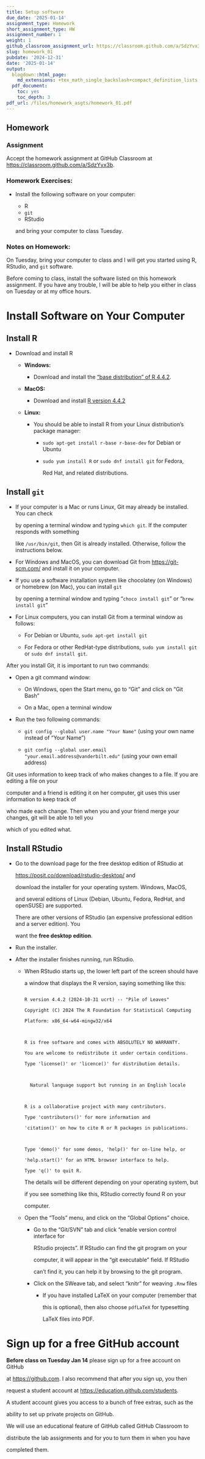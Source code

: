 ---
title: Setup software
due_date: '2025-01-14'
assignment_type: Homework
short_assignment_type: HW
assignment_number: 1
weight: 1
github_classroom_assignment_url: https://classroom.github.com/a/SdzYvx3b
slug: homework_01
pubdate: '2024-12-31'
date: '2025-01-14'
output:
  blogdown::html_page:
    md_extensions: +tex_math_single_backslash+compact_definition_lists
  pdf_document:
    toc: yes
    toc_depth: 3
pdf_url: /files/homework_asgts/homework_01.pdf
---
## Homework

### Assignment
Accept the homework assignment at GitHub Classroom at <https://classroom.github.com/a/SdzYvx3b>.

### Homework Exercises:



* Install the following software on your computer:

  * R
  * `git`
  * RStudio

  and bring your computer to class Tuesday.

### Notes on Homework:


On Tuesday, bring your computer to class and I will get you started using R, RStudio, and `git` software. 

Before coming to class, install the software listed on this homework assignment. If you have any trouble, I will be able to help you either in class on Tuesday or at my office hours.

# Install Software on Your Computer

## Install R

* Download and install R
  * **Windows:** 
    * Download and install the ["base distribution" of R 4.4.2](https://cran.rstudio.org/bin/windows/base/ "Download R for Windows").
  * **MacOS:**
    * Download and install [R version 4.4.2](https://cran.rstudio.org/bin/macosx/ "Download R for MacOS")
  * **Linux:**
    * You should be able to install R from your Linux distribution's package manager:
      * `sudo apt-get install r-base r-base-dev` for Debian or Ubuntu
      * `sudo yum install R` or `sudo dnf install git` for Fedora, 
        Red Hat, and related distributions.

## Install `git`

* If your computer is a Mac or runs Linux, Git may already be installed. You can check 
  by opening a terminal window and typing `which git`. If the computer responds with something
  like `/usr/bin/git`, then Git is already installed. Otherwise, follow the instructions below.
* For Windows and MacOS, you can download Git from <https://git-scm.com/> and install it on your computer.
* If you use a software installation system like chocolatey (on Windows) or homebrew (on Mac), you can install `git`
  by opening a terminal window and typing "`choco install git`" or "`brew install git`"
* For Linux computers, you can install Git from a terminal window as follows:
    * For Debian or Ubuntu, `sudo apt-get install git`
    * For Fedora or other RedHat-type distributions, `sudo yum install git` or `sudo dnf install git`.

After you install Git, it is important to run two commands:

* Open a git command window:

    * On Windows, open the Start menu, go to "Git" and click on "Git Bash"
    * On a Mac, open a terminal window
    
* Run the two following commands:

    * `git config --global user.name "Your Name"` (using your own name instead of "Your Name")
    * `git config --global user.email "your.email.address@vanderbilt.edu"` (using your own email address)
    
Git uses information to keep track of who makes changes to a file. If you are editing a file on your 
computer and a friend is editing it on her computer, git uses this user information to keep track of 
who made each change. Then when you and your friend merge your changes, git will be able to tell you
which of you edited what.

## Install RStudio

* Go to the download page for the free desktop edition of RStudio at 
  [https://posit.co/download/rstudio-desktop/](https://posit.co/download/rstudio-desktop/ "Download RStudio") and
  download the installer for your operating system. Windows, MacOS, 
  and several editions of Linux (Debian, Ubuntu, Fedora, RedHat, and openSUSE) are supported.
  
  There are other versions of RStudio (an expensive professional edition and a server edition). You
  want the **free desktop edition**.
* Run the installer. 
* After the installer finishes running, run RStudio.
  * When RStudio starts up, the lower left part of the screen should have
    a window that displays the R version, saying something like this:
      
    ```
    R version 4.4.2 (2024-10-31 ucrt) -- "Pile of Leaves"
    Copyright (C) 2024 The R Foundation for Statistical Computing
    Platform: x86_64-w64-mingw32/x64

    R is free software and comes with ABSOLUTELY NO WARRANTY.
    You are welcome to redistribute it under certain conditions.
    Type 'license()' or 'licence()' for distribution details.

      Natural language support but running in an English locale

    R is a collaborative project with many contributors.
    Type 'contributors()' for more information and
    'citation()' on how to cite R or R packages in publications.

    Type 'demo()' for some demos, 'help()' for on-line help, or
    'help.start()' for an HTML browser interface to help.
    Type 'q()' to quit R.
    ```
    The details will be different depending on your operating system, but
    if you see something like this, RStudio correctly found R on your 
    computer.
  * Open the "Tools" menu,   and click on the "Global Options" choice.
    * Go to the "Git/SVN" tab and click "enable version control interface for 
      RStudio projects". If RStudio can find the git program on your
      computer, it will appear in the "git executable" field. If RStudio
      can't find it, you can help it by browsing to the git program.
    * Click on the SWeave tab, and select "knitr" for weaving `.Rnw` files
      * If you have installed LaTeX on your computer (remember that 
        this is optional), then also choose `pdfLaTeX` for typesetting 
        LaTeX files into PDF.

# Sign up for a free GitHub account

**Before class on Tuesday Jan 14** please sign up for a free account on GitHub 
at <https://github.com>. I also recommend that after you sign up, you then 
request a student account at <https://education.github.com/students>. 
A student account gives you access to a bunch of free extras, such as the 
ability to set up private projects on GitHub.

We will use an educational feature of GitHub called GitHub Classroom to 
distribute the lab assignments and for you to turn them in when you have 
completed them.